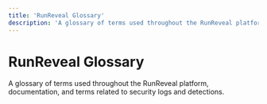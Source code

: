 ```yaml
---
title: 'RunReveal Glossary'
description: 'A glossary of terms used throughout the RunReveal platform, documentation, and terms related to security logs and detections.'
---
```



# RunReveal Glossary

A glossary of terms used throughout the RunReveal platform, documentation, and terms related to security logs and detections.

<Glossary data={glossaryData} /> 